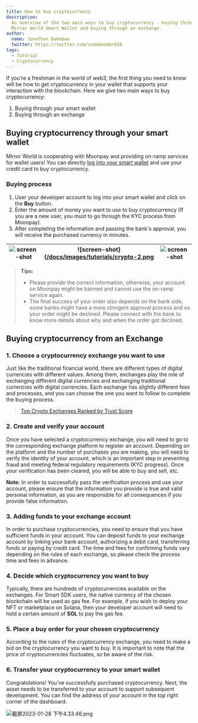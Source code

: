 ```yaml
---
title: How to buy cryptocurrency
description:
  An overview of the two main ways to buy cryptocurrency - buying through the
  Mirror World Smart Wallet and buying through an exchange.
author:
  name: Jonathan Bakebwa
  twitter: https://twitter.com/codebender828
tags:
  - Tutorial
  - Cryptocurrency
---
```


If you’re a freshman in the world of web3, the first thing you need to know will
be how to get cryptocurrency in your wallet that supports your interaction with
the blockchain. Here we give two main ways to buy cryptocurrency:

1. Buying through your smart wallet
2. Buying through an exchange

## Buying cryptocurrency through your smart wallet

Mirror World is cooperating with Moonpay and providing on-ramp services for
wallet users! You can directly
[log into your smart wallet](https://docs.mirrorworld.fun/guides/authentication-with-mirror-world-sdk)
and use your credit card to buy cryptocurrency.

### Buying process

1. User your developer account to log into your smart wallet and click on the
   **Buy** button.
2. Enter the amount of money you want to use to buy cryptocurrency (If you are a
   new user, you must to go through the KYC process from Moonpay).
3. After completing the information and passing the bank's approval, you will
   receive the purchased currency in minutes.

| ![screen-shot]([/docs/images/tutorials/crypto-1.png](https://market-assets.mirrorworld.fun/docs/crypto-1.png)) | ![screen-shot]([/docs/images/tutorials/crypto-2.png](https://market-assets.mirrorworld.fun/docs/crypto-2.png) |![screen-shot](https://market-assets.mirrorworld.fun/docs/crypto-3.png) |
| --------------------------------------------------- | --------------------------------------------------- |  --------------------------------------------------- |

> **Tips:**
>
> - Please provide the correct information, otherwise, your account on Moonpay
>   might be banned and cannot use the on-ramp service again.
> - The final success of your order also depends on the bank side, some banks
>   might have a more stringent approval process and so your order might be
>   declined. Please connect with the bank to know more details about why and
>   when the order got declined.

## Buying cryptocurrency from an Exchange

### 1. Choose a cryptocurrency exchange you want to use

Just like the traditional financial world, there are different types of digital
currencies with different values. Among them, exchanges play the role of
exchanging different digital currencies and exchanging traditional currencies
with digital currencies. Each exchange has slightly different fees and
processes, and you can choose the one you want to follow to complete the buying
process.

> [Top Crypto Exchanges Ranked by Trust Score](https://www.coingecko.com/en/exchanges)

### 2. Create and verify your account

Once you have selected a cryptocurrency exchange, you will need to go to the
corresponding exchange platform to register an account. Depending on the
platform and the number of purchases you are making, you will need to verify the
identity of your account, which is an important step in preventing fraud and
meeting federal regulatory requirements (KYC progress). Once your verification
has been cleared, you will be able to buy and sell, etc.

**Note:** In order to successfully pass the verification process and use your
account, please ensure that the information you provide is true and valid
personal information, as you are responsible for all consequences if you provide
false information.

### 3. Adding funds to your exchange account

In order to purchase cryptocurrencies, you need to ensure that you have
sufficient funds in your account. You can deposit funds to your exchange account
by linking your bank account, authorizing a debit card, transferring funds or
paying by credit card. The time and fees for confirming funds vary depending on
the rules of each exchange, so please check the process time and fees in
advance.

### 4. Decide which cryptocurrency you want to buy

Typically, there are hundreds of cryptocurrencies available on the exchanges.
For Smart SDK users, the native currency of the chosen blockchain will be used
as gas fee. For example, if you wish to deploy your NFT or marketplace on
Solana, then your developer account will need to hold a certain amount of
**SOL** to pay the gas fee.

### 5. Place a buy order for your chosen cryptocurrency

According to the rules of the cryptocurrency exchange, you need to make a bid on
the cryptocurrency you want to buy. It is important to note that the price of
cryptocurrencies fluctuates, so be aware of the risk.

### 6. Transfer your cryptocurrency to your smart wallet

Congratulations! You’ve successfully purchased cryptocurrency. Next, the asset
needs to be transferred to your account to support subsequent development. You
can find the address of your account in the top right corner of the dashboard.

![截屏2023-01-28 下午4.33.46.png](/docs/images/tutorials/crypto-3.png)

